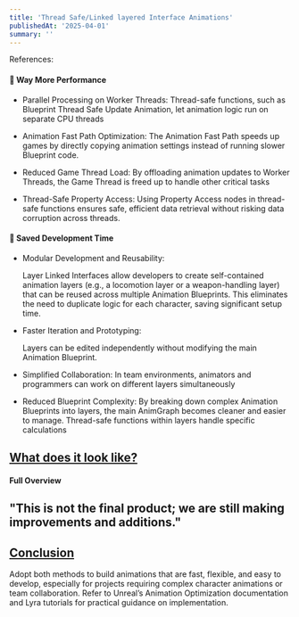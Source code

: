 ```yaml
---
title: 'Thread Safe/Linked layered Interface Animations'
publishedAt: '2025-04-01'
summary: ''
---
```


References:

#### 🚀 Way More Performance
* Parallel Processing on Worker Threads:
Thread-safe functions, such as Blueprint Thread Safe Update Animation, let animation logic run on separate CPU threads

* Animation Fast Path Optimization:
The Animation Fast Path speeds up games by directly copying animation settings instead of running slower Blueprint code. 

* Reduced Game Thread Load:
By offloading animation updates to Worker Threads, the Game Thread is freed up to handle other critical tasks

* Thread-Safe Property Access:
Using Property Access nodes in thread-safe functions ensures safe, efficient data retrieval without risking data corruption across threads. 



#### 💸 Saved Development Time
* Modular Development and Reusability:

    Layer Linked Interfaces allow developers to create self-contained animation layers (e.g., a locomotion layer or a weapon-handling layer) that can be reused across multiple Animation Blueprints. This eliminates the need to duplicate logic for each character, saving significant setup time.


* Faster Iteration and Prototyping:

    Layers can be edited independently without modifying the main Animation Blueprint.


* Simplified Collaboration:
In team environments, animators and programmers can work on different layers simultaneously


* Reduced Blueprint Complexity:
By breaking down complex Animation Blueprints into layers, the main AnimGraph becomes cleaner and easier to manage. Thread-safe functions within layers handle specific calculations

## <u>What does it look like?</u>

#### Full Overview 
## "This is not the final product; we are still making improvements and additions."

<Youtube id="D269ewfmDhk" />

## <u>Conclusion</u>

Adopt both methods to build animations that are fast, flexible, and easy to develop, especially for projects requiring complex character animations or team collaboration. Refer to Unreal’s Animation Optimization documentation and Lyra tutorials for practical guidance on implementation.

